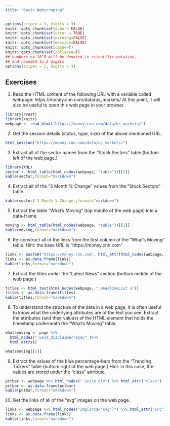 ```yaml
---
title: "Basic Webscraping"
---
```


<style type="text/css">
.table {

    width: 80%;
    margin-left:10%; 
    margin-right:10%;
}
</style>
```r
options(scipen = 3, digits = 3)
knitr::opts_chunk$set(echo = FALSE)
knitr::opts_chunk$set(error = TRUE)
knitr::opts_chunk$set(warning=FALSE)
knitr::opts_chunk$set(message=FALSE)
knitr::opts_chunk$set(cache=T)
knitr::opts_chunk$set(collapse=T)
## numbers >= 10^5 will be denoted in scientific notation,
## and rounded to 2 digits
options(scipen = 3, digits = 3)
```



## Exercises

1. Read the HTML content of the following URL with a variable called webpage: https://money.cnn.com/data/us_markets/ At this point, it will also be useful to open this web page in your browser.

```r
library(rvest)
library(knitr)
webpage <- read_html("https://money.cnn.com/data/us_markets/")
```

2. Get the session details (status, type, size) of the above mentioned URL.
```r
html_session("https://money.cnn.com/data/us_markets/")
```

3. Extract all of the sector names from the “Stock Sectors” table (bottom left of the web page.)
```r
library(XML)
sector <- html_table(html_nodes(webpage, "table"))[[2]]
kable(sector,format="markdown")
```

4. Extract all of the “3 Month % Change” values from the “Stock Sectors” table.
```r
kable(sector$`3 Month % Change`,format="markdown")
```

5. Extract the table “What’s Moving” (top middle of the web page) into a data-frame.
```r
moving <- html_table(html_nodes(webpage, "table"))[[1]]
kable(moving,format="markdown")
```
6. Re-construct all of the links from the first column of the “What’s Moving” table.
Hint: the base URL is “https://money.cnn.com”
```r
links <- paste0("https://money.cnn.com", html_attr(html_nodes(webpage, "td .wsod_symbol"), "href"))
links <- as.data.frame(links)
kable(links,format="markdown")
```
7. Extract the titles under the “Latest News” section (bottom middle of the web page.)
```r
titles <- html_text(html_nodes(webpage, ".HeadlineList a"))
titles <- as.data.frame(titles)
kable(titles,format="markdown")
```
8. To understand the structure of the data in a web page, it is often useful to know what the underlying attributes are of the text you see.
Extract the attributes (and their values) of the HTML element that holds the timestamp underneath the “What’s Moving” table.
```r
whatsmoving <- page %>%
  html_nodes(".wsod_disclaimer>span" )%>%
  html_attrs()

whatsmoving[[1]]
```

9. Extract the values of the blue percentage-bars from the “Trending Tickers” table (bottom right of the web page.)
Hint: in this case, the values are stored under the “class” attribute.
```r
pctbar <- webpage %>% html_nodes(".scale div") %>% html_attr("class")
pctbar <- as.data.frame(pctbar)
kable(pctbar,format="markdown")
```
10. Get the links of all of the “svg” images on the web page.
```r
links <- webpage %>% html_nodes("img[src$='svg']") %>% html_attr("src")
links <- as.data.frame(links)
kable(links,format="markdown")
```